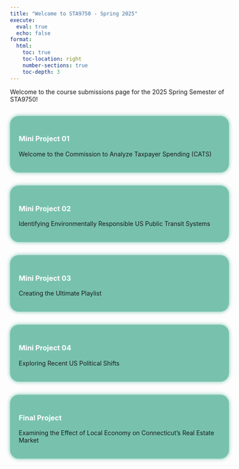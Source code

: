 ```yaml
---
title: "Welcome to STA9750 - Spring 2025"
execute:
  eval: true   
  echo: false  
format: 
  html:
    toc: true            
    toc-location: right   
    number-sections: true
    toc-depth: 3
---
```


Welcome to the course submissions page for the 2025 Spring Semester of STA9750!

<div style="display: flex; flex-wrap: wrap; gap: 30px; margin-top: 30px; justify-content: flex-start;">

<div style="flex: 1 1 250px; background-color: #78c2ad; padding: 20px; border-radius: 20px; box-shadow: 0 0 10px #78c2ad;">
<h3><a href="mp01.html" style="color: #fffefe; text-decoration: none;">Mini Project 01</a></h3>
<p>Welcome to the Commission to Analyze Taxpayer Spending (CATS)</p>
</div>

<div style="flex: 1 1 250px; background-color: #78c2ad; padding: 20px; border-radius: 20px; box-shadow: 0 0 10px #78c2ad;">
<h3><a href="mp02.html" style="color: #fffefe; text-decoration: none;"> Mini Project 02</a></h3>
<p>Identifying Environmentally Responsible US Public Transit Systems</p>
</div>

<div style="flex: 1 1 250px; background-color: #78c2ad; padding: 20px; border-radius: 20px; box-shadow: 0 0 10px #78c2ad;">
<h3><a href="mp03.html" style="color: #fffefe; text-decoration: none;">Mini Project 03</a></h3>
<p>Creating the Ultimate Playlist</p>
</div>

<div style="flex: 1 1 250px; background-color: #78c2ad; padding: 20px; border-radius: 20px; box-shadow: 0 0 10px #78c2ad;">
<h3><a href="mp04.html" style="color: #fffefe; text-decoration: none;">Mini Project 04</a></h3>
<p>Exploring Recent US Political Shifts</p>
</div>

<div style="flex: 1 1 250px; background-color: #78c2ad; padding: 20px; border-radius: 20px; box-shadow: 0 0 10px #78c2ad;">
<h3><a href="individual_report.html" style="color: #fffefe; text-decoration: none;">Final Project</a></h3>
<p>Examining the Effect of Local Economy on Connecticut's Real Estate Market</p>
</div>

</div>